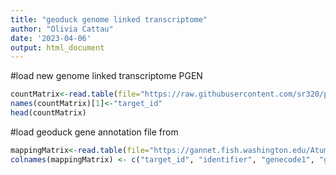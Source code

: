 ```yaml
---
title: "geoduck genome linked transcriptome"
author: "Olivia Cattau"
date: '2023-04-06'
output: html_document
---
```


#load new genome linked transcriptome PGEN
```r
countMatrix<-read.table(file="https://raw.githubusercontent.com/sr320/paper-geoduck-gene-exp/main/data/salmon.merged.gene_tpm.tsv", header=TRUE, sep = '\t')
names(countMatrix)[1]<-"target_id"
head(countMatrix)
```

#load geoduck gene annotation file from 
```r
mappingMatrix<-read.table(file="https://gannet.fish.washington.edu/Atumefaciens/20220419-pgen-gene_annotation_mapping/20220419-pgen-gene-accessions-gene_id-gene_name-gene_description-alt_gene_description-go_ids.tab", header=TRUE, sep = '\t', fill=TRUE)
colnames(mappingMatrix) <- c("target_id", "identifier", "genecode1", "genecode2", "annotation", "protein", "goterms")
```